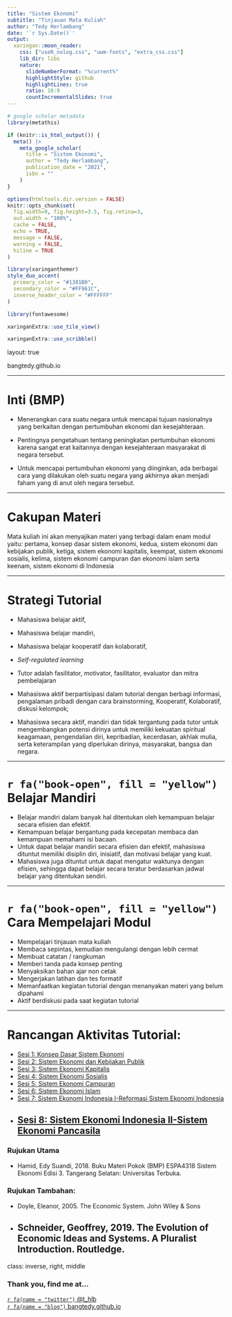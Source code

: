 ```yaml
---
title: "Sistem Ekonomi"
subtitle: "Tinjauan Mata Kuliah"  
author: "Tedy Herlambang"
date: '`r Sys.Date()`'
output:
  xaringan::moon_reader:
    css: ["useR_nolog.css", "uwm-fonts", "extra_css.css"]
    lib_dir: libs
    nature:
      slideNumberFormat: "%current%"
      highlightStyle: github
      highlightLines: true
      ratio: 16:9
      countIncrementalSlides: true
---
```


```r
# google scholar metadata
library(metathis)

if (knitr::is_html_output()) {
  meta() |> 
    meta_google_scholar(
      title = "Sistem Ekonomi",
      author = "Tedy Herlambang",
      publication_date = "2021",
      isbn = ""
    ) 
}
```

```r
options(htmltools.dir.version = FALSE)
knitr::opts_chunk$set(
  fig.width=9, fig.height=3.5, fig.retina=3,
  out.width = "100%",
  cache = FALSE,
  echo = TRUE,
  message = FALSE, 
  warning = FALSE,
  hiline = TRUE
)
```

```r
library(xaringanthemer)
style_duo_accent(
  primary_color = "#1381B0",
  secondary_color = "#FF961C",
  inverse_header_color = "#FFFFFF"
)
```

```r
library(fontawesome)
```

```r
xaringanExtra::use_tile_view()
```

```r
xaringanExtra::use_scribble()
```
layout: true

<div class="my-footer"><span>bangtedy.github.io</span></div>

<!-- this adds the link footer to all slides, depends on my-footer class in css-->

---

# Inti (BMP)

- Menerangkan cara suatu negara untuk mencapai tujuan nasionalnya yang berkaitan dengan pertumbuhan ekonomi dan kesejahteraan. 

- Pentingnya pengetahuan tentang peningkatan pertumbuhan ekonomi karena sangat erat kaitannya dengan kesejahteraan masyarakat di negara tersebut. 

- Untuk mencapai pertumbuhan ekonomi yang diinginkan, ada berbagai cara yang dilakukan oleh suatu negara yang akhirnya akan menjadi faham yang di anut oleh negara tersebut. 

---

# Cakupan Materi

Mata kuliah ini akan menyajikan materi yang terbagi dalam enam modul yaitu: pertama, konsep dasar sistem ekonomi, kedua, sistem ekonomi dan kebijakan publik, ketiga, sistem ekonomi kapitalis, keempat, sistem ekonomi sosialis, kelima, sistem ekonomi campuran dan ekonomi islam serta keenam, sistem ekonomi di Indonesia

---

# Strategi Tutorial
- Mahasiswa belajar aktif, 
- Mahasiswa belajar mandiri, 
- Mahasiswa belajar kooperatif dan kolaboratif, 
- *Self-regulated learning*
- Tutor adalah fasilitator, motivator, fasilitator, evaluator dan mitra pembelajaran
- Mahasiswa aktif berpartisipasi dalam tutorial dengan berbagi informasi, pengalaman pribadi dengan cara brainstorming, Kooperatif, Kolaboratif, diskusi kelompok;

- Mahasiswa secara aktif, mandiri dan tidak tergantung pada tutor untuk mengembangkan potensi dirinya untuk memiliki kekuatan spiritual keagamaan, pengendalian diri, kepribadian, kecerdasan, akhlak mulia, serta keterampilan yang diperlukan dirinya, masyarakat, bangsa dan negara. 

---


# `r fa("book-open", fill = "yellow")` Belajar Mandiri
- Belajar mandiri dalam banyak hal ditentukan oleh kemampuan belajar secara efisien dan efektif. 
- Kemampuan belajar bergantung pada kecepatan membaca dan kemampuan memahami isi bacaan. 
- Untuk dapat belajar mandiri secara efisien dan efektif, mahasiswa dituntut memiliki disiplin diri, inisiatif, dan motivasi belajar yang kuat.
- Mahasiswa juga dituntut untuk dapat mengatur waktunya dengan efisien, sehingga dapat belajar secara teratur berdasarkan jadwal belajar yang ditentukan sendiri.

---

# `r fa("book-open", fill = "yellow")` Cara Mempelajari Modul
- Mempelajari tinjauan mata kuliah
- Membaca sepintas, kemudian mengulangi dengan lebih cermat
- Membuat catatan / rangkuman 
- Memberi tanda pada konsep penting 
- Menyaksikan bahan ajar non cetak
- Mengerjakan latihan dan  tes formatif
- Memanfaatkan kegiatan tutorial dengan menanyakan materi yang belum dipahami
- Aktif berdiskusi pada saat kegiatan tutorial

---

# Rancangan Aktivitas Tutorial:

- [Sesi 1: Konsep Dasar Sistem Ekonomi](https://bangtedy.github.io/sistemekonomi/sesi1#1)
- [Sesi 2: Sistem Ekonomi dan Kebijakan Publik](https://bangtedy.github.io/sistemekonomi/sesi2#1)
- [Sesi 3: Sistem Ekonomi Kapitalis](https://bangtedy.github.io/sistemekonomi/sesi3#1)
- [Sesi 4: Sistem Ekonomi Sosialis](https://bangtedy.github.io/sistemekonomi/sesi4#1)
- [Sesi 5: Sistem Ekonomi Campuran](https://bangtedy.github.io/sistemekonomi/sesi5#1)
- [Sesi 6: Sistem Ekonomi Islam](https://bangtedy.github.io/sistemekonomi/sesi6#1)
- [Sesi 7: Sistem Ekonomi Indonesia I-Reformasi Sistem Ekonomi Indonesia](https://bangtedy.github.io/sistemekonomi/sesi7#1)
- [Sesi 8: Sistem Ekonomi Indonesia II-Sistem Ekonomi Pancasila ](https://bangtedy.github.io/sistemekonomi/sesi8#1)
---

### Rujukan Utama
- Hamid, Edy Suandi, 2018. Buku Materi Pokok (BMP) ESPA4318 Sistem Ekonomi Edisi 3. Tangerang Selatan: Universitas Terbuka.

### Rujukan Tambahan:
- Doyle, Eleanor, 2005. The Economic System. John Wiley & Sons
- Schneider, Geoffrey, 2019. The Evolution of Economic Ideas and Systems. A Pluralist Introduction. Routledge.
---




class: inverse, right, middle


### Thank you, find me at...

[`r fa(name = "twitter")` @t_hlb](http://twitter.com/t_hlb)  
[`r fa(name = "blog")` bangtedy.github.io](https://bangtedy.github.io)

